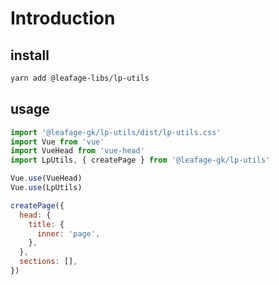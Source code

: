 
<Meta title="lp-utils/introduction" />

# Introduction

## install

```bash
yarn add @leafage-libs/lp-utils
```

## usage

```js
import '@leafage-gk/lp-utils/dist/lp-utils.css'
import Vue from 'vue'
import VueHead from 'vue-head'
import LpUtils, { createPage } from '@leafage-gk/lp-utils'

Vue.use(VueHead)
Vue.use(LpUtils)

createPage({
  head: {
    title: {
      inner: 'page',
    },
  },
  sections: [],
})
```
